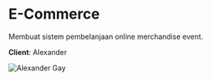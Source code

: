 # E-Commerce

Membuat sistem pembelanjaan online merchandise event.

**Client**: Alexander

![Alexander Gay](./client/ax.png)